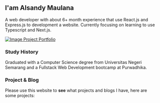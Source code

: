 ## I'am Alsandy Maulana

A web developer with about 6+ month experience that use React.js and
Express.js to development a website. Currently focusing on learning to
use Typescript and Next.js.

[![Image Project Portfolio](/image-showcase/Portfolio%20App%20showcase.png)](/image-showcase/Portfolio%20App%20showcase.png)

### Study History

Graduated with a Computer Science degree from Universitas Negeri
Semarang and a Fullstack Web Development bootcamp at Purwadhika.

### Project & Blog

Please use this website to <b>see</b> what projects and blogs I have,
here are some projects:
